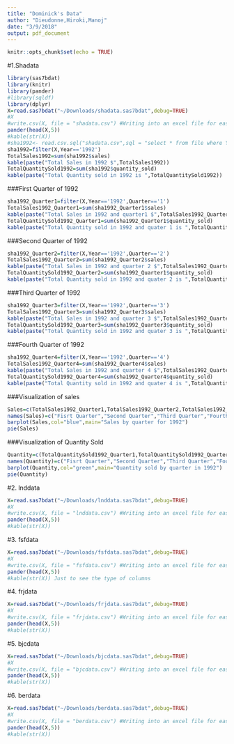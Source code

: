 ```yaml
---
title: "Dominick's Data"
author: "Dieudonne,Hiroki,Manoj"
date: "3/9/2018"
output: pdf_document
---
```


```r
knitr::opts_chunk$set(echo = TRUE)
```

#1.Shadata

```r
library(sas7bdat)
library(knitr)
library(pander)
#library(sqldf)
library(dplyr)
X=read.sas7bdat("~/Downloads/shadata.sas7bdat",debug=TRUE)
#X
#write.csv(X, file = "shadata.csv") #Writing into an excel file for easy reading 
pander(head(X,5))
#kable(str(X))
#sha1992<- read.csv.sql("shadata.csv",sql = "select * from file where Year = '1992'")
sha1992=filter(X,Year=='1992')
TotalSales1992=sum(sha1992$sales)
kable(paste("Total Sales in 1992 $",TotalSales1992))
TotalQuantitySold1992=sum(sha1992$quantity_sold)
kable(paste("Total Quantity sold in 1992 is ",TotalQuantitySold1992))
```

###First Quarter of 1992

```r
sha1992_Quarter1=filter(X,Year=='1992',Quarter=='1')
TotalSales1992_Quarter1=sum(sha1992_Quarter1$sales)
kable(paste("Total Sales in 1992 and quarter1 $",TotalSales1992_Quarter1))
TotalQuantitySold1992_Quarter1=sum(sha1992_Quarter1$quantity_sold)
kable(paste("Total Quantity sold in 1992 and quater 1 is ",TotalQuantitySold1992_Quarter1))
```

###Second Quarter of 1992

```r
sha1992_Quarter2=filter(X,Year=='1992',Quarter=='2')
TotalSales1992_Quarter2=sum(sha1992_Quarter2$sales)
kable(paste("Total Sales in 1992 and quarter 2 $",TotalSales1992_Quarter2))
TotalQuantitySold1992_Quarter2=sum(sha1992_Quarter1$quantity_sold)
kable(paste("Total Quantity sold in 1992 and quater 2 is ",TotalQuantitySold1992_Quarter2))
```


###Third Quarter of 1992

```r
sha1992_Quarter3=filter(X,Year=='1992',Quarter=='3')
TotalSales1992_Quarter3=sum(sha1992_Quarter3$sales)
kable(paste("Total Sales in 1992 and quarter 3 $",TotalSales1992_Quarter3))
TotalQuantitySold1992_Quarter3=sum(sha1992_Quarter3$quantity_sold)
kable(paste("Total Quantity sold in 1992 and quater 3 is ",TotalQuantitySold1992_Quarter3))
```

###Fourth Quarter of 1992

```r
sha1992_Quarter4=filter(X,Year=='1992',Quarter=='4')
TotalSales1992_Quarter4=sum(sha1992_Quarter4$sales)
kable(paste("Total Sales in 1992 and quarter 4 $",TotalSales1992_Quarter4))
TotalQuantitySold1992_Quarter4=sum(sha1992_Quarter4$quantity_sold)
kable(paste("Total Quantity sold in 1992 and quater 4 is ",TotalQuantitySold1992_Quarter4))
```


###Visualization of sales

```r
Sales=c(TotalSales1992_Quarter1,TotalSales1992_Quarter2,TotalSales1992_Quarter3,TotalSales1992_Quarter4)
names(Sales)=c("Fisrt Quarter","Second Quarter","Third Quarter","Fourth Quarter")
barplot(Sales,col="blue",main="Sales by quarter for 1992")
pie(Sales)
```


###Visualization of Quantity Sold

```r
Quantity=c(TotalQuantitySold1992_Quarter1,TotalQuantitySold1992_Quarter2,TotalQuantitySold1992_Quarter3,TotalQuantitySold1992_Quarter4)
names(Quantity)=c("Fisrt Quarter","Second Quarter","Third Quarter","Fourth Quarter")
barplot(Quantity,col="green",main="Quantity sold by quarter in 1992")
pie(Quantity)
```


#2. lnddata

```r
X=read.sas7bdat("~/Downloads/lnddata.sas7bdat",debug=TRUE)
#X
#write.csv(X, file = "lnddata.csv") #Writing into an excel file for easy reading 
pander(head(X,5))
#kable(str(X))
```


#3. fsfdata

```r
X=read.sas7bdat("~/Downloads/fsfdata.sas7bdat",debug=TRUE)
#X
#write.csv(X, file = "fsfdata.csv") #Writing into an excel file for easy reading 
pander(head(X,5))
#kable(str(X)) Just to see the type of columns
```


#4. frjdata

```r
X=read.sas7bdat("~/Downloads/frjdata.sas7bdat",debug=TRUE)
#X
#write.csv(X, file = "frjdata.csv") #Writing into an excel file for easy reading 
pander(head(X,5))
#kable(str(X))
```


#5. bjcdata

```r
X=read.sas7bdat("~/Downloads/bjcdata.sas7bdat",debug=TRUE)
#X
#write.csv(X, file = "bjcdata.csv") #Writing into an excel file for easy reading 
pander(head(X,5))
#kable(str(X))
```

#6. berdata

```r
X=read.sas7bdat("~/Downloads/berdata.sas7bdat",debug=TRUE)
#X
#write.csv(X, file = "berdata.csv") #Writing into an excel file for easy reading 
pander(head(X,5))
#kable(str(X))
```

